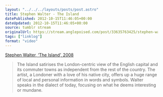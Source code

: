 ```yaml
---
layout: "../../../layouts/posts/post.astro"
title: Stephen Walter - The Island
datePublished: 2012-10-15T11:46:05+00:00
dateUpdated: 2012-10-15T11:46:05+00:00
source: tumblr stream
originalUrl: https://stream.anglepoised.com/post/33635763425/stephen-walter-the-island-2008-the-island
tags: ["linklog"]
format: "video"
---
```


[Stephen Walter, &lsquo;The Island&rsquo;, 2008][1]

> The Island satirises the London-centric view of the English capital and its commuter towns as independent from the rest of the country. The artist, a Londoner with a love of his native city, offers up a huge range of local and personal information in words and symbols. Walter speaks in the dialect of today, focusing on what he deems interesting or mundane.

[1]: http://www.bl.uk/magnificentmaps/map4.html
